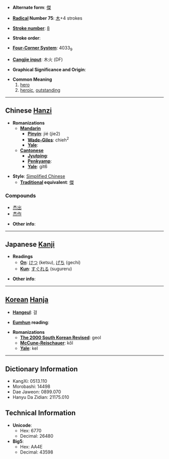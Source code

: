 * '''Alternate form''': [[傑]]

* '''[[Wiktionary:Chinese radical index| Radical]] Number 75''': [[Wiktionary:Chinese radical index 木|木]]+4 strokes

* '''[[Wiktionary:Chinese total strokes index|Stroke number]]''': [[Wiktionary:Chinese total strokes index 8|8]]

* '''Stroke order''': 

* '''[[Wiktionary:Chinese four corner index|Four-Corner System]]''': 4033<sub>9</sub>

* '''[[Wiktionary:Chinese Cangjie index|Cangjie input]]''': 木火 (DF)

* '''Graphical Significance and Origin''': 

* '''Common Meaning'''
*# [[hero]]
*# [[heroic]], [[outstanding]]

----

== Chinese [[Hanzi]] ==

* '''Romanizations'''
** '''[[Mandarin]]'''
*** '''[[Pinyin]]''': jié (jie2)
*** '''[[Wade-Giles]]''': chieh<sup>2</sup>
*** '''[[Yale]]''': 
** '''[[Cantonese]]'''
*** '''[[Jyutping]]''':
*** '''[[Penkyamp]]''': 
*** '''[[Yale]]''': git6

* '''Style''': [[Simplified Chinese]] 
** '''[[Traditional Chinese|Traditional]] equivalent''': [[傑]]

===Compounds===
*[[杰出]]
*[[杰作]]

* '''Other info''': 

----

== Japanese [[Kanji]] ==

* '''Readings'''
** '''[[On]]''': [[けつ]] (ketsu), [[げち]] (gechi)
** '''[[Kun]]''': [[すぐれる]] (sugureru)

* '''Other info''':  

----

== [[Korean]] [[Hanja]] ==

* '''[[Hangeul]]''': 걸

* '''[[Eumhun]] reading''': 

* '''Romanizations'''
** '''[[The 2000 South Korean Revised Romanization|The 2000 South Korean Revised]]''': geol
** '''[[McCune-Reischauer]]''': kŏl
** '''[[Yale]]''': kel

----

== Dictionary Information ==

* KangXi: 0513.110
* Morobashi: 14498
* Dae Jaweon: 0899.070
* Hanyu Da Zidian: 21175.010

== Technical Information ==

* '''Unicode''':
** Hex: 6770
** Decimal: 26480
* '''Big5''':
** Hex: AA4E
** Decimal: 43598
